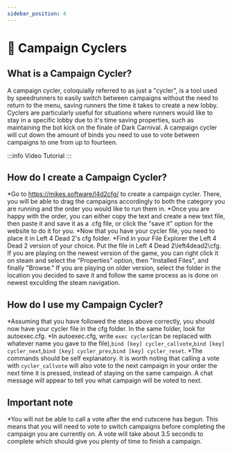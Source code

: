 ---
sidebar_position: 4
---

# 🔁 Campaign Cyclers

## What is a Campaign Cycler?
A campaign cycler, coloquially referred to as just a "cycler", is a tool used by speedrunners to easily switch between campaigns without the need to return to the menu, saving runners the time it takes to create a new lobby. Cyclers are particularly useful for situations where runners would like to stay in a specific lobby due to it's time saving properties, such as maintaining the bot kick on the finale of Dark Carnival. A campaign cycler will cut down the amount of binds you need to use to vote between campaigns to one from up to fourteen.

:::info Video Tutorial
<YouTube youtubeid="VfpKBolmlE"/>
:::

## How do I create a Campaign Cycler?
*Go to https://mikes.software/l4d2cfg/ to create a campaign cycler. There, you will be able to drag the campaigns accordingly to both the category you are running and the order you would like to run them in.
    *Once you are happy with the order, you can either copy the text and create a new text file, then paste it and save it as a .cfg file, or click the "save it" option for the website to do it for you.
*Now that you have your cycler file, you need to place it in Left 4 Dead 2's cfg folder.
    *Find in your File Explorer the Left 4 Dead 2 version of your choice. Put the file in Left 4 Dead 2\left4dead2\cfg. If you are playing on the newest version of the game, you can right click it on steam and select the "Properties" option, then "Installed Files", and finally "Browse." If you are playing on older version, select the folder in the location you decided to save it and follow the same process as is done on newest exculding the steam navigation.

## How do I use my Campaign Cycler?
*Assuming that you have followed the steps above correctly, you should now have your cycler file in the cfg folder. In the same folder, look for autoexec.cfg.
*In autoexec.cfg, write `exec cycler`(can be replaced with whatever name you gave to the file),`bind [key] cycler_callvote`,`bind [key] cycler_next`,`bind [key] cycler_prev`,`bind [key] cycler_reset`.
    *The commands should be self explanatory. It is worth noting that calling a vote with `cycler_callvote` will also vote to the next campaign in your order the next time it is pressed, instead of staying on the same campaign. A chat message will appear to tell you what campaign will be voted to next.

## Important note
*You will not be able to call a vote after the end cutscene has begun. This means that you will need to vote to switch campaigns before completing the campaign you are currently on. A vote will take about 3.5 seconds to complete which should give you plenty of time to finish a campaign.